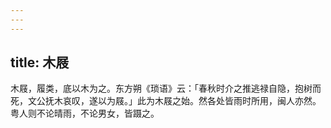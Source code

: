 ```yaml
---
---
---
```

title: 木屐
---



木屐，履类，底以木为之。东方朔《琐语》云：「春秋时介之推逃禄自隐，抱树而死，文公抚木哀叹，遂以为屐。」此为木屐之始。然各处皆雨时所用，闽人亦然。粤人则不论晴雨，不论男女，皆蹑之。